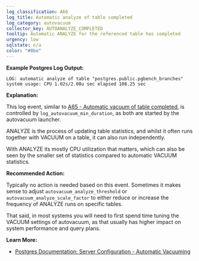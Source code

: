 ```yaml
---
log_classification: A66
log_title: Automatic analyze of table completed
log_category: autovacuum
collector_key: AUTOANALYZE_COMPLETED
tooltip: Automatic ANALYZE for the referenced table has completed
urgency: low
sqlstate: n/a
color: "#8be"
---
```


**Example Postgres Log Output:**

```
LOG: automatic analyze of table "postgres.public.pgbench_branches" system usage: CPU 1.02s/2.08u sec elapsed 108.25 sec
```

**Explanation:**

This log event, similar to [A65 - Automatic vacuum of table completed](/docs/log-insights/autovacuum/A65), is controlled
by `log_autovacuum_min_duration`, as both are started by the autovacuum launcher.

ANALYZE is the process of updating table statistics, and whilst it often runs together with
VACUUM on a table, it can also run independently.

With ANALYZE its mostly CPU utilization that matters, which can also be seen by the smaller set of statistics
compared to automatic VACUUM statistics.

**Recommended Action:**

Typically no action is needed based on this event. Sometimes it makes sense to adjust
`autovacuum_analyze_threshold` or `autovacuum_analyze_scale_factor`
to either reduce or increase the frequency of ANALYZE runs on specific tables.

That said, in most systems you will need to first spend time tuning the VACUUM settings
of autovacuum, as that usually has higher impact on system performance and query plans.

**Learn More:**

* [Postgres Documentation: Server Configuration - Automatic Vacuuming](https://www.postgresql.org/docs/current/static/runtime-config-autovacuum.html)
